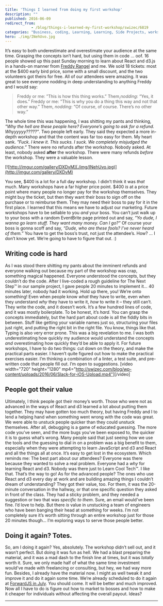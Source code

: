 ```yaml
---
title: 'Things I learned from doing my first workshop'
description: ""
published: 2016-06-09
redirect_from: 
            - /blog/things-i-learned-my-first-workshop/swizec/6819
categories: "Business, coding, Learning, Learning, Side Projects, workshop"
hero: ./img/INehUvo.jpg
---
```


It’s easy to both underestimate and overestimate your audience at the same time. Grasping the concepts isn’t hard, but using them in code ... oof. 16 people showed up this past Sunday morning to learn about React and d3.js in a hands-on manner from [Freddy Rangel](https://twitter.com/frangel85) and me. We sold 18 tickets: most at the $400 early bird price, some with a small discount, and the two volunteers got theirs for free. All of our attendees were amazing. It was great to see everyone nodding in deep understanding to anything Freddy and I would say:

> Freddy or me: ”This is how this thing works.” Them,_nodding_: “Yes, it does.” Freddy or me: "This is why you do a thing this way and not that other way.” Them, _nodding_: “Of course, of course. There’s no other way.”

The whole time this was happening, I was shitting my pants and thinking, _"Why the hell are these people here? Everyone’s going to ask for a refund. Whyyyyyy?????”_. Two people left early. They said they expected a more in-depth workshop and that the content was far too easy for them. My heart sank. _"Fuck. I knew it. This sucks. I suck. We completely misjudged the audience.”_ There were no refunds after the workshop. Nobody asked. At least, nobody asked **after** the workshop. There were many refunds _before_ the workshop. They were a valuable lesson.

[![http://imgur.com/gallery/DXDvM](./img/INehUvo.jpg)](http://imgur.com/gallery/DXDvM)

You see, $400 is a lot for a full day workshop. I didn’t think it was _that_ much. Many workshops have a far higher price point. $400 _is_ at a price point where many people no longer pay for the workshop themselves. They might buy the ticket, but then they want their boss to sign off on the purchase or to reimburse them. They may need their boss to pay for it in the first place. I learned that this means we have to adjust our marketing. Future workshops have to be sellable to you _and_ your boss. You can’t just walk up to your boss with a random EventBrite page printed out and say, _“Yo dude, I wanna go learn stuff. They want many money. Can I go?”_ Of course your boss is gonna scoff and say, _“Dude, who are these fools? I’ve never heard of them.”_ You have to get the boss’s trust, not just the attendee’s. How? … I don’t know yet. We’re going to have to figure that out. :)

## Writing code is hard

As I was stood there shitting my pants about the imminent refunds and everyone walking out because my part of the workshop was crap, something magical happened. Everyone understood the concepts, but they couldn’t do the code. After I live-coded a rough guideline for The Next Step™ in our sample project, I gave people 20 minutes to implement it… 40 minutes later, nobody had it working. Hold up there, you! We’re onto something! Even when people know _what_ they have to write, even when they understand _why_ they have to write it, _how_ to write it – they still can’t. They write the code, and it doesn’t work. It’s a few hundred lines of code, and it was mostly boilerplate. To be honest, it’s _hard_. You can grasp the concepts immediately, but the hard part about code is all the fiddly bits in between. Stuff like getting your variable names just so, structuring your files just right, and putting the right bit in the right file. You know, things like that. Typing is also very error prone. This was a big revelation to me. I was both underestimating how quickly my audience would understand the concepts _and_ overestimating how quickly they’d be able to apply it. For future workshops, I have to do two things: cut down on the theory, and make the practical parts easier. I haven’t quite figured out how to make the practical exercises easier. I’m thinking a combination of a linter, a test suite, and pre-written code that people fill out. I’m open to suggestions. \[video width="720" height="1280" mp4="<http://swizec.com/blog/wp-content/uploads/2016/06/Slack-for-iOS-Upload.mp4">]\[/video]

## People got their value

Ultimately, I think people got their money’s worth. Those who were not as advanced in the ways of React and d3 learned a lot about putting them together. They may have gotten too much theory, but having Freddy and I to lend a helping hand when something went wrong with the code was great. We were able to unstuck people quicker than they could unstuck themselves. After all, debugging is a game of educated guessing. The more code you’ve seen, and the more bugs you’ve been exposed to, the quicker it is to guess what’s wrong. Many people said that just seeing how we use the tools and the guessing to dial in on a problem was a big benefit to them, especially when they were attempting to learn JavaScript and d3 and React and all the things all at once. It’s easy to get lost in the ecosystem. Which reminds me: The best part about our attendees? Everyone was there because they wanted to solve a real problem. Everyone had a _why_ for learning React and d3. Nobody was there just to Learn Cool Tech™. I like that. That’s the way to go! As for the advanced people? The ones who use React and d3 every day at work and are building amazing things I couldn’t dream of understanding? They got their value, too. For them, it was the 20-minute conversation in the hallway, or that one specific question they asked in front of the class. They had a sticky problem, and they needed a suggestion or two that was _specific to them_. Sure, an email would’ve been fine. I’d love to help. But there _is_ value in unstucking a team of engineers who have been banging their head at something for weeks. I’m not completely sure it’s worth sitting through an entire workshop just for those 20 minutes though… I’m exploring ways to serve those people better.

## Doing it again? Totes.

So, am I doing it again? Yes, absolutely. The workshop didn’t sell out, and it wasn’t perfect. But doing it was fun as hell. We had a blast preparing the material, and it was a mad dash to the finish line at times, but it was _totally_ worth it. Sure, we only made half of what the same time investment would’ve made with freelancing or consulting, but hey, we had way more fun. Besides, I already have the material now. I might as well tweak it and improve it and do it again some time. We’re already scheduled to do it again at [ForwardJS in July](https://forwardjs.com/). You should come. It will be better and much improved. Now all I have to do is figure out how to market to bosses and how to make it cheaper for individuals without affecting the overall payout. Ideas?

* * *
